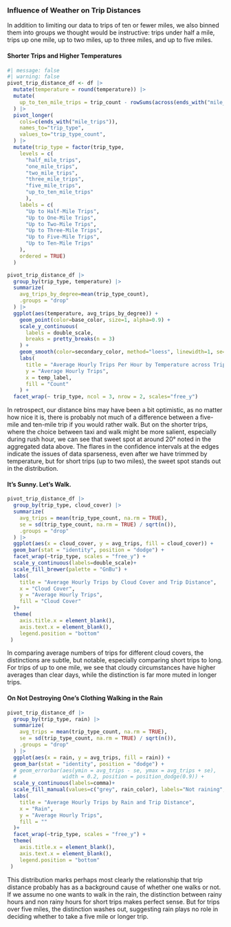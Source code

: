 <!-- ## Weather vs. Trips. -->

### Influence of Weather on Trip Distances

In addition to limiting our data to trips of ten or fewer miles, we also binned them into groups we thought would be instructive: trips under half a mile, trips up one mile, up to two miles, up to three miles, and up to five miles.

#### Shorter Trips and Higher Temperatures

```r
#| message: false
#| warning: false
pivot_trip_distance_df <- df |>
  mutate(temperature = round(temperature)) |>
  mutate(
    up_to_ten_mile_trips = trip_count - rowSums(across(ends_with("mile_trips")))
  ) |>
  pivot_longer(
    cols=c(ends_with("mile_trips")),
    names_to="trip_type",
    values_to="trip_type_count",
  ) |>
  mutate(trip_type = factor(trip_type, 
    levels = c(
      "half_mile_trips", 
      "one_mile_trips", 
      "two_mile_trips", 
      "three_mile_trips", 
      "five_mile_trips", 
      "up_to_ten_mile_trips"
      ),
    labels = c(
      "Up to Half-Mile Trips",
      "Up to One-Mile Trips",
      "Up to Two-Mile Trips",
      "Up to Three-Mile Trips",
      "Up to Five-Mile Trips",
      "Up to Ten-Mile Trips"
    ),
    ordered = TRUE)
  ) 

pivot_trip_distance_df |>
  group_by(trip_type, temperature) |>
  summarize(
    avg_trips_by_degree=mean(trip_type_count),
    .groups = "drop"
  ) |>
  ggplot(aes(temperature, avg_trips_by_degree)) +
    geom_point(color=base_color, size=1, alpha=0.9) +
    scale_y_continuous(
      labels = double_scale,
      breaks = pretty_breaks(n = 3)
    ) +
    geom_smooth(color=secondary_color, method="loess", linewidth=1, se=TRUE, alpha=0.15, span=0.75)+
    labs(
      title = "Average Hourly Trips Per Hour by Temperature across Trip Distance",
      y = "Average Hourly Trips",
      x = temp_label,
      fill = "Count"
    ) +
  facet_wrap(~ trip_type, ncol = 3, nrow = 2, scales="free_y")
```

In retrospect, our distance bins may have been a bit optimistic, 
as no matter how nice it is, there is probably not much of a difference between a five-mile and ten-mile trip if you would rather walk. But on the shorter trips, 
where the choice between taxi and walk might be more salient, especially during rush hour, we can see that sweet spot at around 20° noted in the aggregated data above. The flares in the confidence intervals at the edges indicate the issues of data sparseness, even after we have trimmed by temperature, but for short trips (up to two miles), the sweet spot stands out in the distribution. 

#### It’s Sunny. Let’s Walk.

```r
pivot_trip_distance_df |>
  group_by(trip_type, cloud_cover) |> 
  summarize(
    avg_trips = mean(trip_type_count, na.rm = TRUE),
    se = sd(trip_type_count, na.rm = TRUE) / sqrt(n()),
    .groups = "drop"
  ) |>
  ggplot(aes(x = cloud_cover, y = avg_trips, fill = cloud_cover)) +
  geom_bar(stat = "identity", position = "dodge") +
  facet_wrap(~trip_type, scales = "free_y") +
  scale_y_continuous(labels=double_scale)+
  scale_fill_brewer(palette = "GnBu") +
  labs(
    title = "Average Hourly Trips by Cloud Cover and Trip Distance",
    x = "Cloud Cover",
    y = "Average Hourly Trips",
    fill = "Cloud Cover"
  )+
  theme(
    axis.title.x = element_blank(),
    axis.text.x = element_blank(),
    legend.position = "bottom" 
 ) 
```

In comparing average numbers of trips for different cloud covers, the distinctions are subtle, but notable, especially comparing short trips to long. For trips of up to one mile, we see that cloudy circumstances have higher averages than clear days, while the distinction is far more muted in longer trips.

#### On Not Destroying One’s Clothing Walking in the Rain

```r
pivot_trip_distance_df |>
  group_by(trip_type, rain) |> 
  summarize(
    avg_trips = mean(trip_type_count, na.rm = TRUE),
    se = sd(trip_type_count, na.rm = TRUE) / sqrt(n()),
    .groups = "drop"
  ) |>
  ggplot(aes(x = rain, y = avg_trips, fill = rain)) +
  geom_bar(stat = "identity", position = "dodge") +
  # geom_errorbar(aes(ymin = avg_trips - se, ymax = avg_trips + se),
  #               width = 0.2, position = position_dodge(0.9)) +
  scale_y_continuous(labels=comma)+
  scale_fill_manual(values=c("grey", rain_color), labels="Not raining", "Raining") +
  labs(
    title = "Average Hourly Trips by Rain and Trip Distance",
    x = "Rain",
    y = "Average Hourly Trips",
    fill = ""
  )+
  facet_wrap(~trip_type, scales = "free_y") +
  theme(
    axis.title.x = element_blank(),
    axis.text.x = element_blank(),
    legend.position = "bottom" 
 ) 
```

This distribution marks perhaps most clearly the relationship that trip distance probably has as a background cause of whether one walks or not. If we assume no one wants to walk in the rain, the distinction between rainy hours and non rainy hours for short trips makes perfect sense. But for trips over five miles, the distinction washes out, suggesting rain plays no role in deciding whether to take a five mile or longer trip.